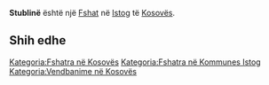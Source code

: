 {{Fshat në Kosovës
 | Emri                = Stublinë
| sqi_D_name = Stublinë
| sqi_D_FULL_NAME_RO = Stublinë
| sqi_D_FULL_NAME_ND_RO = Stubline
| sqi_D_SORT_NAME_RG = STUBLINE
| sqi_D_FULL_NAME_RG = Stublinë
| sqi_D_FULL_NAME_ND_RG = Stubline
| sqi_V_name = Stublilnë
| sqi_V_FULL_NAME_RO = Stublilnë Stubllinë
| sqi_V_FULL_NAME_ND_RO = Stublilne Stublline
| sqi_V_SORT_NAME_RG = STUBLILNE STUBLLINE
| sqi_V_FULL_NAME_RG = Stublilnë Stubllinë
| sqi_V_FULL_NAME_ND_RG = Stublilne Stublline
| srp_N_name = Stublina
| srp_N_FULL_NAME_RO = Stublina
| srp_N_FULL_NAME_ND_RO = Stublina
| srp_N_SORT_NAME_RG = STUBLINA
| srp_N_FULL_NAME_RG = Stublina
| srp_N_FULL_NAME_ND_RG = Stublina
| srp_NS_name = Стублина
| srp_NS_FULL_NAME_RO = Стублина
| srp_NS_FULL_NAME_ND_RO = Стублина
| srp_NS_SORT_NAME_RG = СТУБЛИНА
| srp_NS_FULL_NAME_RG = Стублина
| srp_NS_FULL_NAME_ND_RG = Стублина

 | Emri (Rasa dhanore) = 
 | Figura              = 
 | Shteti              = Kosovo
 | Komuna              = Istog
 | Kodi postar         = 
 | Sipërfaqja          = 

 | Popullsia           = 

 | Regj. i popullsisë  = 
 | Dend. e popullsisë  = 
 | Faqja zyrtare       = 
 <!--- Koordinatat ----> 
 | Gjerësia            = 42.456389
 | Gjatësia            = 21.624722
 | Lartësia            = 
}}
'''Stublinë''' është një [[Fshat]] në [[Istog]] të [[Kosovës]].

<!-- == Gjeografia == -->
<!-- == Historia == -->
<!-- == Demografia == -->
== Shih edhe ==
{{Komuna Istog}}
{{Kosovo-Administrata-Cung}}

[[Kategoria:Fshatra në Kosovës]]
[[Kategoria:Fshatra në Kommunes Istog]]
[[Kategoria:Vendbanime në Kosovës]]